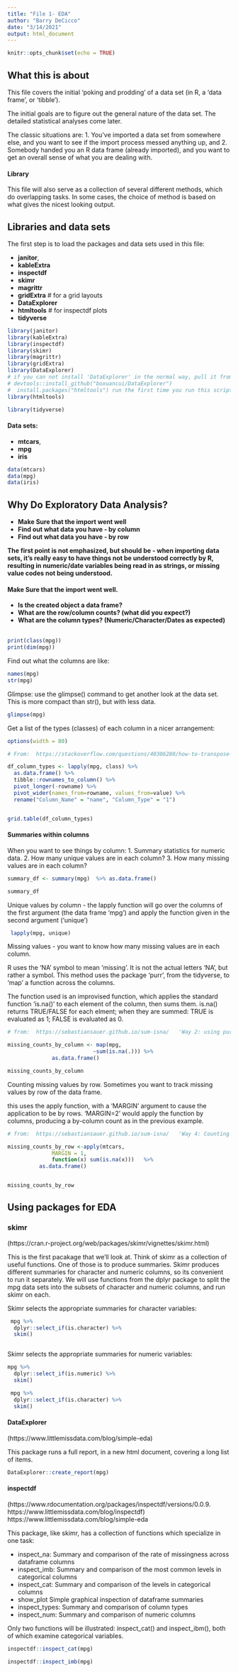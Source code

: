 ```yaml
---
title: "File 1- EDA"
author: "Barry DeCicco"
date: "3/14/2021"
output: html_document
---
```


```r
knitr::opts_chunk$set(echo = TRUE)
```

## What this is about

This file covers the initial 'poking and prodding' of a data set (in R, a 'data frame', or 'tibble').

The initial goals are to figure out the general nature of the data set.  The detailed statistical analyses come later.

The classic situations are:
1. You've imported a data set from somewhere else, and you want to see if the import process messed anything up, and 
2. Somebody handed you an R data frame (already imported), and you want to get an overall sense of what you are dealing with.

#### Library

This file will also serve as a collection of several different methods, which do overlapping tasks.  In some cases, the choice of method is based on what gives the nicest looking output.


## Libraries and data sets

The first step is to load the packages and data sets used in this file:

- **janitor**, 
- **kableExtra** 
- **inspectdf**
- **skimr**
- **magrittr**
- **gridExtra**   # for a grid layouts
- **DataExplorer**
- **htmltools**   # for inspectdf plots
- **tidyverse**


```r
library(janitor)
library(kableExtra)
library(inspectdf)
library(skimr)
library(magrittr)
library(gridExtra)
library(DataExplorer)
# if you can not install 'DataExplorer' in the normal way, pull it from github:
# devtools::install_github("boxuancui/DataExplorer")
#  install.packages("htmltools") run the first time you run this script.
library(htmltools)

library(tidyverse)

```

#### Data sets:

- **mtcars**, 
- **mpg** 
- **iris**


```r

data(mtcars)
data(mpg)
data(iris)

```


## Why Do Exploratory Data Analysis?

- **Make Sure that the import went well**
- **Find out what data you have - by column**
- **Find out what data you have - by row**

**The first point is not emphasized, but should be - when importing data sets, it's really easy to have things not be understood correctly by R, resulting in numeric/date variables being read in as strings, or missing value codes not being understood.**


#### Make Sure that the import went well.

- **Is the created object a data frame?**
- **What are the row/column counts? (what did you expect?)**
- **What are the column types?  (Numeric/Character/Dates as expected)**
<br>
<br>
```r

print(class(mpg))
print(dim(mpg))

```
Find out what the columns are like:

```r

names(mpg)
str(mpg)
```

Glimpse:  use the glimpse() command to get another look at the data set.  This is more compact than str(), but with less data.

```r

glimpse(mpg)


```


Get a list of the types (classes) of each column in a nicer arrangement:

```r

options(width = 80)

# From:  https://stackoverflow.com/questions/40306280/how-to-transpose-a-dataframe-in-tidyverse

df_column_types <- lapply(mpg, class) %>% 
  as.data.frame() %>% 
  tibble::rownames_to_column() %>%  
  pivot_longer(-rowname) %>% 
  pivot_wider(names_from=rowname, values_from=value) %>%
  rename("Column_Name" = "name", "Column_Type" = "1")


grid.table(df_column_types)
```

#### Summaries within columns

When you want to see things by column:
1. Summary statistics for numeric data.
2. How many unique values are in each column?
3. How many missing values are in each column?

```r

summary_df <- summary(mpg)  %>% as.data.frame()

summary_df

```
Unique values by column - the lapply function
will go over the columns of the first argument
(the data frame 'mpg') and apply the function given in the second argument ('unique')

```r

 lapply(mpg, unique) 


```
Missing values - you want to know how many
missing values are in each column.  

R uses the 'NA' symbol to mean 'missing'.
It is not the actual letters 'NA', but rather
a symbol. This method uses the package 
'purr', from the tidyverse, to 'map' a function across the columns.

The function used is an improvised function, which applies the standard function 'is.na()'
to each element of the column, then sums them.
is.na() returns TRUE/FALSE for each elment;
when they are summed:
  TRUE is evaluated as 1;
  FALSE is evaluated as 0.

```r

# from:  https://sebastiansauer.github.io/sum-isna/   'Way 2: using purrr:map'

missing_counts_by_column <- map(mpg,
                           ~sum(is.na(.))) %>% 
              as.data.frame()

missing_counts_by_column

```

Counting missing values by row.
Sometimes you want to track missing values 
by row of the data frame.

this uses the apply function, with a 'MARGIN'
argument to cause the application to be by rows.  'MARGIN=2' would apply the function by columns, producing a by-column count as in the previous example.


```r

# from:  https://sebastiansauer.github.io/sum-isna/   'Way 4: Counting NAs rowwise using apply'

missing_counts_by_row <-apply(mtcars, 
              MARGIN = 1,
              function(x) sum(is.na(x)))   %>% 
          as.data.frame()


missing_counts_by_row 

```


## Using packages for EDA

### skimr  
(https://cran.r-project.org/web/packages/skimr/vignettes/skimr.html)

This is the first pacakage that we'll look at.
Think of skimr as a collection of useful functions.  One of those is to produce summaries.  Skimr produces different summaries for character and numeric columns, so its 
convenient to run it separately.  We will use
functions from the dplyr package to split
the mpg data sets into the subsets of character and numeric columns, and run skimr on each.

Skimr selects the appropriate summaries for character variables:

```r

 mpg %>%  
  dplyr::select_if(is.character) %>% 
  skim()



```

Skimr selects the appropriate summaries for numeric variables:

```r

mpg %>%  
  dplyr::select_if(is.numeric) %>% 
  skim()

```



```r

 mpg %>%  
  dplyr::select_if(is.character) %>% 
  skim()


```

#### DataExplorer
(https://www.littlemissdata.com/blog/simple-eda)

This package runs a full report, in a new html document, covering a long list of items.

```r
DataExplorer::create_report(mpg)

```

#### inspectdf
(https://www.rdocumentation.org/packages/inspectdf/versions/0.0.9.
https://www.littlemissdata.com/blog/inspectdf)
https://www.littlemissdata.com/blog/simple-eda



This package, like skimr, has a collection of functions which specialize in one task:

* inspect_na:  Summary and comparison of the rate of missingness across dataframe columns
* inspect_imb:  Summary and comparison of the most common levels in categorical columns
* inspect_cat:  Summary and comparison of the levels in categorical columns
* show_plot 	Simple graphical inspection of dataframe summaries
* inspect_types:  Summary and comparison of column types
* inspect_num:  Summary and comparison of numeric columns

Only two functions will be illustrated:
inspect_cat() and inspect_ibm(), both of which examine categorical variables.

```r

inspectdf::inspect_cat(mpg)

```

```r

inspectdf::inspect_imb(mpg)

```